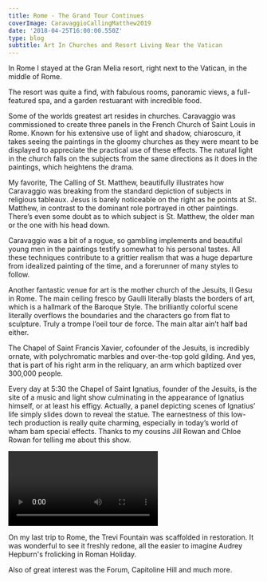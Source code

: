 ---
title: Rome - The Grand Tour Continues
coverImage: CaravaggioCallingMatthew2019
date: '2018-04-25T16:00:00.550Z'
type: blog
subtitle: Art In Churches and Resort Living Near the Vatican
---

In Rome I stayed at the Gran Melia resort, right next to the Vatican, in the middle of Rome.

The resort was quite a find, with fabulous rooms, panoramic views, a full-featured spa, and a garden restuarant with incredible food.

<RomeHotel2018SlideShow />

Some of the worlds greatest art resides in churches. Caravaggio was commissioned to create three panels in the French Church of Saint Louis in Rome. Known for his extensive use of light and shadow, chiaroscuro, it takes seeing the paintings in the gloomy churches as they were meant to be displayed to appreciate the practical use of these effects. The natural light in the church falls on the subjects from the same directions as it does in the paintings, which heightens the drama.

My favorite, The Calling of St. Matthew, beautifully illustrates how Caravaggio was breaking from the standard depiction of subjects in religious tableaux. Jesus is barely noticeable on the right as he points at St. Matthew, in contrast to the dominant role portrayed in other paintings. There’s even some doubt as to which subject is St. Matthew, the older man or the one with his head down.

Caravaggio was a bit of a rogue, so gambling implements and beautiful young men in the paintings testify somewhat to his personal tastes. All these techniques contribute to a grittier realism that was a huge departure from idealized painting of the time, and a forerunner of many styles to follow.

<RomeStLouisCaravaggio2018SlideShow />

Another fantastic venue for art is the mother church of the Jesuits, Il Gesu in Rome. The main ceiling fresco by Gaulli literally blasts the borders of art, which is a hallmark of the Baroque Style. The brilliantly colorful scene literally overflows the boundaries and the characters go from flat to sculpture. Truly a trompe l’oeil tour de force. The main altar ain’t half bad either.

The Chapel of Saint Francis Xavier, cofounder of the Jesuits, is incredibly ornate, with polychromatic marbles and over-the-top gold gilding. And yes, that is part of his right arm in the reliquary, an arm which baptized over 300,000 people.

<RomeJesuit2018SlideShow />

Every day at 5:30 the Chapel of Saint Ignatius, founder of the Jesuits, is the site of a music and light show culminating in the appearance of Ignatius himself, or at least his effigy. Actually, a panel depicting scenes of Ignatius’ life simply slides down to reveal the statue. The earnestness of this low-tech production is really quite charming, especially in today’s world of wham bam special effects. Thanks to my cousins Jill Rowan and Chloe Rowan for telling me about this show.

<Video
    videoSrcURL="https://www.youtube.com/embed/M3B5C5j0hIM"
    videoTitle="St. Ignatius show. Il Gesu church, Rome"
 />

On my last trip to Rome, the Trevi Fountain was scaffolded in restoration. It was wonderful to see it freshly redone, all the easier to imagine Audrey Hepburn's frolicking in Roman Holiday.

Also of great interest was the Forum, Capitoline Hill and much more.

<Rome2018SlideShow />
